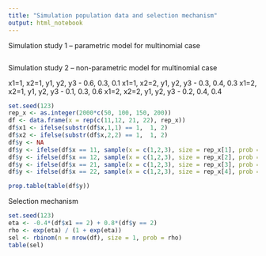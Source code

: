 ```yaml
---
title: "Simulation population data and selection mechanism"
output: html_notebook
---
```


Simulation study 1 -- parametric model for multinomial case


```r

```



Simulation study 2 -- non-parametric model for multinomial case 

x1=1, x2=1, y1, y2, y3 - 0.6, 0.3, 0.1 
x1=1, x2=2, y1, y2, y3 - 0.3, 0.4, 0.3
x1=2, x2=1, y1, y2, y3 - 0.1, 0.3, 0.6
x1=2, x2=2, y1, y2, y3 - 0.2, 0.4, 0.4

```r
set.seed(123)
rep_x <- as.integer(2000*c(50, 100, 150, 200))
df <- data.frame(x = rep(c(11,12, 21, 22), rep_x))
df$x1 <- ifelse(substr(df$x,1,1) == 1,  1, 2)
df$x2 <- ifelse(substr(df$x,2,2) == 1,  1, 2)
df$y <- NA
df$y <- ifelse(df$x == 11, sample(x = c(1,2,3), size = rep_x[1], prob = c(0.6 ,0.3, 0.1), replace = T), df$y)
df$y <- ifelse(df$x == 12, sample(x = c(1,2,3), size = rep_x[2], prob = c(0.3, 0.4, 0.3), replace = T), df$y)
df$y <- ifelse(df$x == 21, sample(x = c(1,2,3), size = rep_x[3], prob = c(0.1, 0.3, 0.6), replace = T), df$y)
df$y <- ifelse(df$x == 22, sample(x = c(1,2,3), size = rep_x[4], prob = c(0.2, 0.4, 0.4), replace = T), df$y)

prop.table(table(df$y))
```

Selection mechanism

```r
set.seed(123)
eta <- -0.4*(df$x1 == 2) + 0.8*(df$y == 2)
rho <- exp(eta) / (1 + exp(eta))
sel <- rbinom(n = nrow(df), size = 1, prob = rho)
table(sel)
```

